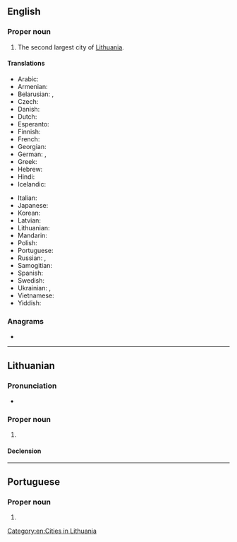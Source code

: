 ==English==
{{wikipedia}}

===Proper noun===
{{en-proper noun}}

# The second largest city of [[Lithuania]].

====Translations====
{{trans-top|city}}
* Arabic: {{t-needed|ar}}
* Armenian: {{t+|hy|Կաունաս}}
* Belarusian: {{t|be|Ко́ўна|n}}, {{t|be|Ка́ўнас|m}}
* Czech: {{t|cs|Kaunas|m}}
* Danish: {{t|da|Kaunas}}
* Dutch: {{t|nl|Kaunas|n}}
* Esperanto: {{t|eo|Kaŭno}}
* Finnish: {{t+|fi|Kaunas}}
* French: {{t+|fr|Kaunas|m}}
* Georgian: {{t|ka|კაუნასი|sc=Geor}}
* German: {{t+|de|Kauen|n}}, {{t+|de|Kaunas|n}}
* Greek: {{t|el|Κάουνας|n}}
* Hebrew: {{t|he|קובנה|m|tr=kuvneh}}
* Hindi: {{t-needed|hi}}
* Icelandic: {{t|is|Kaunas|n}}
{{trans-mid}}
* Italian: {{t|it|Kaunas|m}}
* Japanese: {{t|ja|カウナス|tr=kaunasu}}
* Korean: {{t|ko|카우나스|sc=Kore}}
* Latvian: {{t|lv|Kauņa}}
* Lithuanian: {{t+|lt|Kaunas|m}}
* Mandarin: {{t|cmn|考那斯|sc=Hani}}
* Polish: {{t+|pl|Kowno|n}}
* Portuguese: {{t|pt|Kaunas|f}}
* Russian: {{t+|ru|Ка́унас|m}}, {{qualifier|obsolete}} {{t|ru|Ко́вно|n}}
* Samogitian: {{t|sgs|Kauns}}
* Spanish: {{t+|es|Kaunas|m}}
* Swedish: {{t+|sv|Kaunas}}
* Ukrainian: {{t|uk|Ка́унас|m}}, {{qualifier|obsolete}} {{t|uk|Ко́вно|n}}
* Vietnamese: {{t|vi|Kaunas}}
* Yiddish: {{t|yi|קאָוונע|sc=Hebr|f}}
{{trans-bottom}}

===Anagrams===
* {{anagrams|en|a=aaknsu|Anuaks|Aukans|Unakas}}

[[Category:en:Cities in Lithuania]]

----

==Lithuanian==
{{wikipedia|lang=lt}}

===Pronunciation===
* {{IPA|lt|[ˈkɐʊ̯ˑn̪ɐs̪]}}

===Proper noun===
{{lt-proper noun|m|head=Kaũnas}}

# {{place|lt|city|c/Lithuania|t=Kaunas}}

====Declension====
{{lt-proper-noun-m-as|Kaun}}

----

==Portuguese==

===Proper noun===
{{pt-proper noun|f}}

# {{place|pt|city|c/Lithuania|t1=Kaunas}}